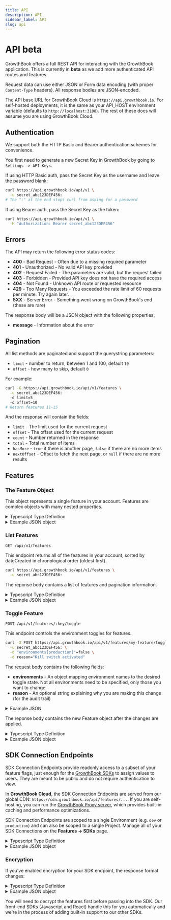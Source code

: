 ```yaml
---
title: API
description: API
sidebar_label: API
slug: api
---
```



# API <Pill>beta</Pill>

GrowthBook offers a full REST API for interacting with the GrowthBook application. This is currently in **beta** as we add more authenticated API routes and features.

Request data can use either JSON or Form data encoding (with proper `Content-Type` headers). All response bodies are JSON-encoded.

The API base URL for GrowthBook Cloud is `https://api.growthbook.io`. For self-hosted deployments, it is the same as your API_HOST environment variable (defaults to `http://localhost:3100`). The rest of these docs will assume you are using GrowthBook Cloud.

## Authentication

We support both the HTTP Basic and Bearer authentication schemes for convenience.

You first need to generate a new Secret Key in GrowthBook by going to `Settings -> API Keys`.

If using HTTP Basic auth, pass the Secret Key as the username and leave the password blank:

```bash
curl https://api.growthbook.io/api/v1 \
  -u secret_abc123DEF456:
# The ":" at the end stops curl from asking for a password
```

If using Bearer auth, pass the Secret Key as the token:

```bash
curl https://api.growthbook.io/api/v1 \
  -H "Authorization: Bearer secret_abc123DEF456"
```

## Errors

The API may return the following error status codes:

- **400** - Bad Request - Often due to a missing required parameter
- **401** - Unauthorized - No valid API key provided
- **402** - Request Failed - The parameters are valid, but the request failed
- **403** - Forbidden - Provided API key does not have the required access
- **404** - Not Found - Unknown API route or requested resource
- **429** - Too Many Requests - You exceeded the rate limit of 60 requests per minute. Try again later.
- **5XX** - Server Error - Something went wrong on GrowthBook's end (these are rare)

The response body will be a JSON object with the following properties:

- **message** - Information about the error

## Pagination

All list methods are paginated and support the querystring parameters:

- `limit` - number to return, between 1 and 100, default `10`
- `offset` - how many to skip, default `0`

For example:

```bash
curl -G https://api.growthbook.io/api/v1/features \
  -u secret_abc123DEF456:
  -d limit=5
  -d offset=10
# Return features 11-15
```

And the response will contain the fields:

- `limit` - The limit used for the current request
- `offset` - The offset used for the current request
- `count` - Number returned in the response
- `total` - Total number of items
- `hasMore` - `true` if there is another page, `false` if there are no more items
- `nextOffset` - Offset to fetch the next page, or `null` if there are no more results

## Features

### The Feature Object

This object represents a single feature in your account. Features are complex objects with many nested properties.

<details className="mb-3">
<summary className="cursor-pointer">Typescript Type Definition</summary>

```ts
interface Feature {
  id: string;
  archived: boolean;
  description: string;
  owner: string;
  project: string;
  dateCreated: string;
  dateUpdated: string;
  valueType: "boolean" | "number" | "string" | "json";
  defaultValue: string;
  tags: string[];
  environments: {
    [key: string]: FeatureEnvironment;
  };
  revision: {
    version: number;
    comment: string;
    date: string;
    publishedBy: string;
  };
  publishedBy: string;
}

interface FeatureEnvironment {
  enabled: boolean;
  defaultValue: string;
  rules: FeatureRule[];
  definition: FeatureDefinition | null;
  draft: null | {
    enabled: boolean;
    defaultValue: string;
    rules: FeatureRule[];
    definition: FeatureDefinition | null;
  };
}

type FeatureRule = ForceRule | RolloutRule | ExperimentRule;

interface ForceRule {
  type: "force";
  description: string;
  condition?: string;
  id: string;
  enabled?: boolean;
  value: string;
}

interface RolloutRule {
  type: "rollout";
  description: string;
  condition?: string;
  id: string;
  enabled?: boolean;
  value: string;
  coverage: number;
  hashAttribute: string;
}

interface ExperimentRule {
  type: "experiment";
  description: string;
  condition?: string;
  id: string;
  enabled?: boolean;
  trackingKey: string;
  hashAttribute: string;
  namespace?: {
    enabled: boolean;
    name: string;
    range: [number, number];
  };
  coverage?: number;
  values: {
    value: string;
    weight: number;
    name?: string;
  }[];
}

// This is the same format returned from the SDK Endpoints
interface FeatureDefinition {
  defaultValue: any;
  rules?: FeatureDefinitionRule[];
}
interface FeatureDefinitionRule {
  force?: any;
  weights?: number[];
  variations?: any[];
  hashAttribute?: string;
  namespace?: [string, number, number];
  key?: string;
  coverage?: number;
  condition?: any;
}
```

</details>

<details>
<summary className="cursor-pointer">Example JSON object</summary>

```json
{
  "id": "my-test-feature",
  "description": "My test feature!!!",
  "archived": false,
  "dateCreated": "2022-10-18T21:19:58.288Z",
  "dateUpdated": "2022-10-18T21:42:29.835Z",
  "defaultValue": "false",
  "environments": {
    "production": {
      "defaultValue": "false",
      "enabled": true,
      "rules": [
        {
          "type": "force",
          "description": "Turn on for admins",
          "id": "fr_75x7w5jn14l9eqd7g7",
          "value": "true",
          "enabled": true,
          "condition": "{\"admin\":true}"
        }
      ],
      "draft": null,
      "definition": {
        "defaultValue": false,
        "rules": [
          {
            "condition": {
              "admin": true
            },
            "force": true
          }
        ]
      }
    }
  },
  "owner": "John Smith",
  "project": "",
  "tags": ["cool-features"],
  "valueType": "boolean",
  "revision": {
    "comment": "",
    "date": "2022-10-18T21:22:10.379Z",
    "publishedBy": "test@example.com",
    "version": 2
  },
  "publishedBy": "test@example.com",
}
```

</details>

### List Features

`GET /api/v1/features`

This endpoint returns all of the features in your account, sorted by dateCreated in chronological order (oldest first).

```bash
curl https://api.growthbook.io/api/v1/features \
  -u secret_abc123DEF456:
```

The reponse body contains a list of features and pagination information.

<details className="mb-3">
<summary className="cursor-pointer">Typescript Type Definition</summary>

```ts
interface ListFeaturesResponse {
  features: Feature[];
  // Pagination info
  limit: number;
  offset: number;
  count: number;
  total: number;
  hasMore: boolean;
  nextOffset: number;
}
```

</details>

<details className="mb-8">
<summary className="cursor-pointer">Example JSON object</summary>

```json
{
  "features": [
    {
      "id": "my-test-feature",
      "description": "My test feature!!!",
      "archived": false,
      "dateCreated": "2022-10-18T21:19:58.288Z",
      "dateUpdated": "2022-10-18T21:42:29.835Z",
      "defaultValue": "false",
      "environments": {
        "production": {
          "defaultValue": "false",
          "enabled": true,
          "rules": [],
          "draft": null,
          "definition": {
            "defaultValue": false
          }
        }
      },
      "owner": "John Smith",
      "project": "",
      "tags": ["cool-features"],
      "valueType": "boolean",
      "revision": {
        "comment": "",
        "date": "2022-10-18T21:22:10.379Z",
        "publishedBy": "test@example.com",
        "version": 2
      },
      "publishedBy": "test@example.com"
    }
  ],
  "limit": 1,
  "offset": 0,
  "count": 1,
  "total": 20,
  "hasMore": true,
  "nextOffset": 1
}
```

</details>

### Toggle Feature

`POST /api/v1/features/:key/toggle`

This endpoint controls the environment toggles for features.

```bash
curl -X POST https://api.growthbook.io/api/v1/features/my-feature/toggle \
  -u secret_abc123DEF456: \
  -d "environments[production]"=false \
  -d reason="Kill switch activated"
```

The request body contains the following fields:

- **environments** - An object mapping environment names to the desired toggle state. Not all environments need to be specified, only those you want to change.
- **reason** - An optional string explaining why you are making this change (for the audit trail)

<details className="mb-3">
<summary className="cursor-pointer">Example JSON</summary>

```json
{
  "environments": {
    "dev": true,
    "production": false
  },
  "reason": "Kill switch activated"
}
```

</details>

The reponse body contains the new Feature object after the changes are applied.

<details className="mb-3">
<summary className="cursor-pointer">Typescript Type Definition</summary>

```ts
interface ToggleFeaturesResponse {
  feature: Feature;
}
```

</details>

<details className="mb-8">
<summary className="cursor-pointer">Example JSON object</summary>

```json
{
  "feature": {
    "id": "my-test-feature",
    "description": "My test feature!!!",
    "archived": false,
    "dateCreated": "2022-10-18T21:19:58.288Z",
    "dateUpdated": "2022-10-18T21:42:29.835Z",
    "defaultValue": "false",
    "environments": {
      "production": {
        "defaultValue": "false",
        "enabled": false,
        "rules": [],
        "draft": null,
        "definition": {
          "defaultValue": false
        }
      }
    }
  }
}
```

</details>

## SDK Connection Endpoints

SDK Connection Endpoints provide readonly access to a subset of your feature flags, just enough for the [GrowthBook SDKs](/lib) to assign values to users. They are meant to be public and do not require authentication to view.

In **GrowthBook Cloud**, the SDK Connection Endpoints are served from our global CDN: `https://cdn.growthbook.io/api/features/...`. If you are self-hosting, you can run the [GrowthBook Proxy server](/self-host/proxy), which provides built-in caching and performance optimizations.

SDK Connection Endpoints are scoped to a single Environment (e.g. `dev` or `production`) and can also be scoped to a single Project. Manage all of your SDK Connections on the **Features -> SDKs** page.

<details className="mb-3">
<summary className="cursor-pointer">Typescript Type Definition</summary>

```ts
interface SDKEndpointResponse {
  status: 200;
  features: {
    [key: string]: FeatureDefinition
  }
}

interface FeatureDefinition {
  defaultValue: any;
  rules?: FeatureDefinitionRule[];
}

interface FeatureDefinitionRule {
  force?: any;
  weights?: number[];
  variations?: any[];
  hashAttribute?: string;
  namespace?: [string, number, number];
  key?: string;
  coverage?: number;
  condition?: any;
}
```

</details>

<details className="mb-3">
<summary className="cursor-pointer">Example JSON object</summary>

```json
{
  "status": 200,
  "features": {
    "feature-key": {
      "defaultValue": true
    },
    "another-feature": {
      "defaultValue": "blue",
      "rules": [
        {
          "condition": {
            "browser": "firefox"
          },
          "force": "green"
        }
      ]
    }
  }
}
```

</details>

### Encryption

If you've enabled encryption for your SDK endpoint, the response format changes:

<details className="mb-3">
<summary className="cursor-pointer">Typescript Type Definition</summary>

```ts
interface SDKEncryptedEndpointResponse {
  status: 200;
  encryptedFeatures: string;
}
```

</details>

<details className="mb-3">
<summary className="cursor-pointer">Example JSON object</summary>

```json
{
  "status": 200,
  "encryptedFeatures": "abcdef123456GHIJKL0987654321..."
}
```

</details>

You will need to decrypt the features first before passing into the SDK. Our front-end SDKs (Javascript and React) handle this for you automatically and we're in the process of adding built-in support to our other SDKs.
